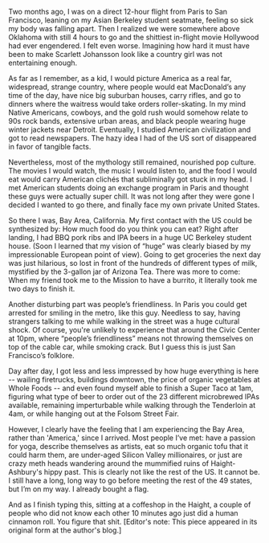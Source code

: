 Two months ago, I was on a direct 12-hour flight from Paris to San Francisco, leaning on my Asian Berkeley student seatmate, feeling so sick my body was falling apart. Then I realized we were somewhere above Oklahoma with still 4 hours to go and the shittiest in-flight movie Hollywood had ever engendered. I felt even worse. Imagining how hard it must have been to make Scarlett Johansson look like a country girl was not entertaining enough.

As far as I remember, as a kid, I would picture America as a real far, widespread, strange country, where people would eat MacDonald’s any time of the day, have nice big suburban houses, carry rifles, and go to dinners where the waitress would take orders roller-skating. In my mind Native Americans, cowboys, and the gold rush would somehow relate to 90s rock bands, extensive urban areas, and black people wearing huge winter jackets near Detroit. Eventually, I studied American civilization and got to read newspapers. The hazy idea I had of the US sort of disappeared in favor of tangible facts.

Nevertheless, most of the mythology still remained, nourished pop culture. The movies I would watch, the music I would listen to, and the food I would eat would carry American clichés that subliminally got stuck in my head. I met American students doing an exchange program in Paris and thought these guys were actually super chill. It was not long after they were gone I decided I wanted to go there, and finally face my own private United States.

So there I was, Bay Area, California. My first contact with the US could be synthesized by: How much food do you think you can eat? Right after landing, I had BBQ pork ribs and IPA beers in a huge UC Berkeley student house. (Soon I learned that my vision of “huge” was clearly biased by my impressionable European point of view). Going to get groceries the next day was just hilarious, so lost in front of the hundreds of different types of milk, mystified by the 3-gallon jar of Arizona Tea. There was more to come: When my friend took me to the Mission to have a burrito, it literally took me two days to finish it.

Another disturbing part was people’s friendliness. In Paris you could get arrested for smiling in the metro, like this guy. Needless to say, having strangers talking to me while walking in the street was a huge cultural shock. Of course, you're unlikely to experience that around the Civic Center at 10pm, where “people’s friendliness” means not throwing themselves on top of the cable car, while smoking crack. But I guess this is just San Francisco’s folklore.

Day after day, I got less and less impressed by how huge everything is here -- wailing firetrucks, buildings downtown, the price of organic vegetables at Whole Foods -- and even found myself able to finish a Super Taco at 1am, figuring what type of beer to order out of the 23 different microbrewed IPAs available, remaining imperturbable while walking through the Tenderloin at 4am, or while hanging out at the Folsom Street Fair.

However, I clearly have the feeling that I am experiencing the Bay Area, rather than 'America,' since I arrived. Most people I’ve met: have a passion for yoga, describe themselves as artists, eat so much organic tofu that it could harm them, are under-aged Silicon Valley millionaires, or just are crazy meth heads wandering around the mummified ruins of Haight-Ashbury's hippy past. This is clearly not like the rest of the US. It cannot be. I still have a long, long way to go before meeting the rest of the 49 states, but I’m on my way. I already bought a flag.

And as I finish typing this, sitting at a coffeshop in the Haight, a couple of people who did not know each other 10 minutes ago just did a human cinnamon roll. You figure that shit. [Editor's note: This piece appeared in its original form at the author's blog.]
